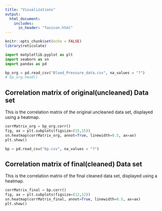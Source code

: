 ```yaml
---
title: "Visualizations"
output: 
  html_document:
    includes:
      in_header: "favicon.html"
---
```


```r
knitr::opts_chunk$set(echo = FALSE)
library(reticulate)
```

```python
import matplotlib.pyplot as plt
import seaborn as sn
import pandas as pd
```

```python
bp_org = pd.read_csv("Blood_Pressure_data.csv", na_values = "?")
# bp_org.head()
```

## Correlation matrix of original(uncleaned) Data set
This is the correlation matrix of the original uncleaned data set, displayed using a heatmap.
```python
corrMatrix_org = bp_org.corr()
fig, ax = plt.subplots(figsize=(15,15))
sn.heatmap(corrMatrix_org, annot=True, linewidth=0.5, ax=ax)
plt.show()
```
```python
bp = pd.read_csv("bp.csv", na_values = "?")
```


## Correlation matrix of final(cleaned) Data set
This is the correlation matrix of the final cleaned data set, displayed using a heatmap.
```python
corrMatrix_final = bp.corr()
fig, ax = plt.subplots(figsize=(12,12))
sn.heatmap(corrMatrix_final, annot=True, linewidth=0.5, ax=ax)
plt.show()
```
